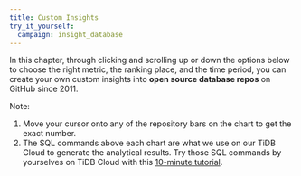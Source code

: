 ```yaml
---
title: Custom Insights
try_it_yourself:
  campaign: insight_database
---
```


In this chapter, through clicking and scrolling up or down the options below to choose the right metric, the ranking place, and the time period, you can create your own custom insights into **open source database repos** on GitHub since 2011. 

Note:

1. Move your cursor onto any of the repository bars on the chart to get the exact number.
2. The SQL commands above each chart are what we use on our TiDB Cloud to generate the analytical results. Try those SQL commands by yourselves on TiDB Cloud with this [10-minute tutorial](/blog/try-it-yourself/).

<CommonChart repo='db_repos' chart='histories' />

